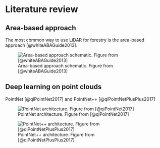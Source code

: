 # Literature review

## Area-based approach

The most common way to use LiDAR for forestry is the area-based approach [@whiteABAGuide2013].

![Area-based approach schematic. Figure from [@whiteABAGuide2013]](../images/aba_schematic.jpg)

## Deep learning on point clouds

PointNet [@qiPointNet2017] and PointNet++ [@qiPointNetPlusPlus2017]

![PointNet architecture. Figure from [@qiPointNet2017]](../images/pointnet_architecture.jpg)

![PointNet++ architecture. Figure from [@qiPointNetPlusPlus2017]](../images/pointnet2_architecture.jpg)
